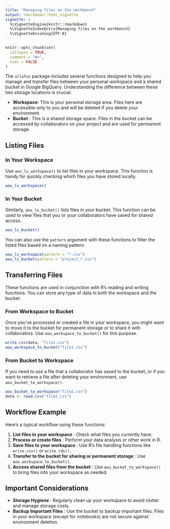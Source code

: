 ```yaml
---
title: "Managing files on the workbench"
output: rmarkdown::html_vignette
vignette: >
  %\VignetteEngine{knitr::rmarkdown}
  %\VignetteIndexEntry{Managing files on the workbench}
  %\VignetteEncoding{UTF-8}
---
```


```r
knitr::opts_chunk$set(
  collapse = TRUE,
  comment = "#>",
  eval = FALSE
)
```

The `allofus` package includes several functions designed to help you manage and transfer files between your personal workspace and a shared bucket in Google BigQuery. Understanding the difference between these two storage locations is crucial: 

- **Workspace**: This is your personal storage area. Files here are accessible only to you and will be deleted if you delete your environment. 
- **Bucket** : This is a shared storage space. Files in the bucket can be accessed by collaborators on your project and are used for permanent storage.

## Listing Files
### In Your Workspace

Use `aou_ls_workspace()` to list files in your workspace. This function is handy for quickly checking which files you have stored locally.

```r
aou_ls_workspace()
```

### In Your Bucket

Similarly, `aou_ls_bucket()` lists files in your bucket. This function can be used to view files that you or your collaborators have saved for shared access.

```r
aou_ls_bucket()
```

You can also use the `pattern` argument with these functions to filter the listed files based on a naming pattern.

```r
aou_ls_workspace(pattern = "*.csv")
aou_ls_bucket(pattern = "project_*.csv")
```


## Transferring Files

These functions are used in conjunction with R's reading and writing functions. You can store any type of data in both the workspace and the bucket.

### From Workspace to Bucket

Once you've processed or created a file in your workspace, you might want to move it to the bucket for permanent storage or to share it with collaborators. Use `aou_workspace_to_bucket()` for this purpose.

```r
write.csv(data, "file1.csv")
aou_workspace_to_bucket("file1.csv")
```


### From Bucket to Workspace

If you need to use a file that a collaborator has saved to the bucket, or if you want to retrieve a file after deleting your environment, use `aou_bucket_to_workspace()`.

```r
aou_bucket_to_workspace("file2.csv")
data <- read.csv("file2.csv")
```

## Workflow Example

Here’s a typical workflow using these functions: 

1. **List files in your workspace** : Check what files you currently have. 
2. **Process or create files** : Perform your data analysis or other work in R. 
3. **Save files to your workspace** : Use R’s file handling functions like `write.csv()` or `write.rds()`. 
4. **Transfer to the bucket for sharing or permanent storage** : Use `aou_workspace_to_bucket()`. 
5. **Access shared files from the bucket** : Use `aou_bucket_to_workspace()` to bring files into your workspace as needed.

## Important Considerations 

- **Storage Hygiene** : Regularly clean up your workspace to avoid clutter and manage storage costs. 
- **Backup Important Files** : Use the bucket to backup important files. Files in your workspace (except for notebooks) are not secure against environment deletion.
